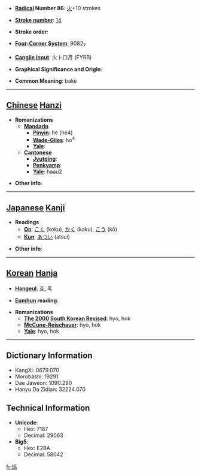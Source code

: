 * '''[[Wiktionary:Chinese radical index| Radical]] Number 86''': [[Wiktionary:Chinese radical index 火|火]]+10 strokes

* '''[[Wiktionary:Chinese total strokes index|Stroke number]]''': [[Wiktionary:Chinese total strokes index 14|14]]

* '''Stroke order''': 

* '''[[Wiktionary:Chinese four corner index|Four-Corner System]]''': 9082<sub>7</sub>

* '''[[Wiktionary:Chinese Cangjie index|Cangjie input]]''': 火卜口月 (FYRB)

* '''Graphical Significance and Origin''': 

* '''Common Meaning''': bake

----

== [[Chinese]] [[Hanzi]] ==

* '''Romanizations'''
** '''[[Mandarin]]'''
*** '''[[Pinyin]]''': hè (he4)
*** '''[[Wade-Giles]]''': ho<sup>4</sup>
*** '''[[Yale]]''': 
** '''[[Cantonese]]'''
*** '''[[Jyutping]]''':
*** '''[[Penkyamp]]''': 
*** '''[[Yale]]''': haau2

* '''Other info''': 

----

== [[Japanese]] [[Kanji]] ==

* '''Readings'''
** '''[[On]]''': [[こく]] (koku), [[かく]] (kaku), [[こう]] (kō)
** '''[[Kun]]''': [[あつい]] (atsui)

* '''Other info''':  

----

== [[Korean]] [[Hanja]] ==

* '''[[Hangeul]]''': 효, 혹

* '''[[Eumhun]] reading''': 

* '''Romanizations'''
** '''[[The 2000 South Korean Revised Romanization|The 2000 South Korean Revised]]''': hyo, hok
** '''[[McCune-Reischauer]]''': hyo, hok
** '''[[Yale]]''': hyo, hok

----

== Dictionary Information ==

* KangXi: 0679.070
* Morobashi: 19291
* Dae Jaweon: 1090.290
* Hanyu Da Zidian: 32224.070

== Technical Information ==

* '''Unicode''':
** Hex: 7187
** Decimal: 29063
* '''Big5''':
** Hex: E2BA
** Decimal: 58042

[[fr:熇]]